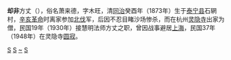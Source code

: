 '''却非'''方丈（{{bd|1873年||1948年|catIdx=S}}），俗名萧来德，字木旺，清[[同治|同治]]癸酉年（1873年）生于[[泰寧縣|泰宁县]]石辋村，[[辛亥革命|辛亥革命]]时离家参加[[北伐|北伐]]军，后因不忍目睹沙场惨杀，而在杭州[[灵隐寺|灵隐寺]]出家为僧，民国19年（1930年）接慧明法师方丈之职，曾因战事避居[[上海|上海]]，民国37年（1948年）在灵隐寺[[圆寂|圆寂]]。

[[Category:中华民国大陆时期佛教出家众|S]]
[[Category:中国佛寺住持|S]]
[[Category:萧姓|~]]
[[Category:泰宁人|S]]